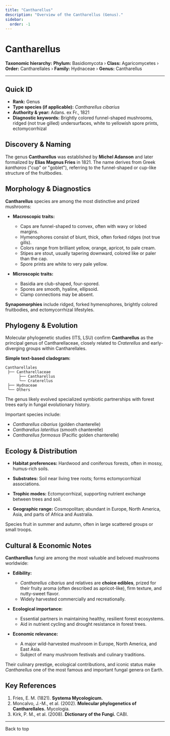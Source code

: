 ```yaml
---
title: "Cantharellus"
description: "Overview of the Cantharellus (Genus)."
sidebar:
  order: -1
---
```



# Cantharellus <Badge variant="note" text="Genus" />

**Taxonomic hierarchy:** **Phylum:** Basidiomycota › **Class:** Agaricomycetes › **Order:** Cantharellales › **Family:** Hydnaceae › **Genus:** Cantharellus

---

## Quick ID
* **Rank:** Genus  
* **Type species (if applicable):** _Cantharellus cibarius_  
* **Authority & year:** Adans. ex Fr., 1821  
* **Diagnostic keywords:** Brightly colored funnel-shaped mushrooms, ridged (not true gilled) undersurfaces, white to yellowish spore prints, ectomycorrhizal  

## Discovery & Naming
The genus **Cantharellus** was established by **Michel Adanson** and later formalized by **Elias Magnus Fries** in 1821. The name derives from Greek _kantharos_ ("cup" or "goblet"), referring to the funnel-shaped or cup-like structure of the fruitbodies.

## Morphology & Diagnostics
**Cantharellus** species are among the most distinctive and prized mushrooms:

- **Macroscopic traits:**
  - Caps are funnel-shaped to convex, often with wavy or lobed margins.
  - Hymenophores consist of blunt, thick, often forked ridges (not true gills).
  - Colors range from brilliant yellow, orange, apricot, to pale cream.
  - Stipes are stout, usually tapering downward, colored like or paler than the cap.
  - Spore prints are white to very pale yellow.

- **Microscopic traits:**
  - Basidia are club-shaped, four-spored.
  - Spores are smooth, hyaline, ellipsoid.
  - Clamp connections may be absent.

**Synapomorphies** include ridged, forked hymenophores, brightly colored fruitbodies, and ectomycorrhizal lifestyles.

## Phylogeny & Evolution
Molecular phylogenetic studies (ITS, LSU) confirm **Cantharellus** as the principal genus of Cantharellaceae, closely related to _Craterellus_ and early-diverging groups within Cantharellales.

**Simple text-based cladogram:**
```
Cantharellales
 ├── Cantharellaceae
      ├── Cantharellus
      └── Craterellus
 ├── Hydnaceae
 └── Others
```
The genus likely evolved specialized symbiotic partnerships with forest trees early in fungal evolutionary history.

Important species include:

- _Cantharellus cibarius_ (golden chanterelle)
- _Cantharellus lateritius_ (smooth chanterelle)
- _Cantharellus formosus_ (Pacific golden chanterelle)

## Ecology & Distribution
- **Habitat preferences:** Hardwood and coniferous forests, often in mossy, humus-rich soils.
- **Substrates:** Soil near living tree roots; forms ectomycorrhizal associations.
- **Trophic modes:** Ectomycorrhizal, supporting nutrient exchange between trees and soil.

- **Geographic range:** Cosmopolitan; abundant in Europe, North America, Asia, and parts of Africa and Australia.

Species fruit in summer and autumn, often in large scattered groups or small troops.

## Cultural & Economic Notes
**Cantharellus** fungi are among the most valuable and beloved mushrooms worldwide:

- **Edibility:**
  - _Cantharellus cibarius_ and relatives are **choice edibles**, prized for their fruity aroma (often described as apricot-like), firm texture, and nutty-sweet flavor.
  - Widely harvested commercially and recreationally.

- **Ecological importance:**
  - Essential partners in maintaining healthy, resilient forest ecosystems.
  - Aid in nutrient cycling and drought resistance in forest trees.

- **Economic relevance:**
  - A major wild-harvested mushroom in Europe, North America, and East Asia.
  - Subject of many mushroom festivals and culinary traditions.

Their culinary prestige, ecological contributions, and iconic status make _Cantharellus_ one of the most famous and important fungal genera on Earth.

## Key References
1. Fries, E. M. (1821). **Systema Mycologicum.**  
2. Moncalvo, J.-M., et al. (2002). **Molecular phylogenetics of Cantharellales.** Mycologia.  
3. Kirk, P. M., et al. (2008). **Dictionary of the Fungi.** CABI.

---

<LinkButton href="#top" variant="minimal" icon="arrow-up">
  Back to top
</LinkButton>
